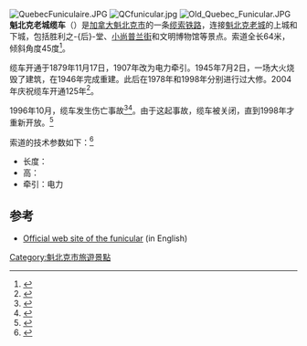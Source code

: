 {{Coord|46.812545|-71.203959|format=dms|display=title|type:landmark_region:CA-QC}}
[[File:QuebecFuniculaire.JPG|thumb]]
[[File:QCfunicular.jpg|thumb]]
[[File:Old_Quebec_Funicular.JPG|thumb]]
'''魁北克老城缆车'''（{{lang-fr|Funiculaire du Vieux-Québec}}）是[[加拿大|加拿大]][[魁北克市|魁北克市]]的一条[[缆索铁路|缆索铁路]]，连接[[魁北克老城|魁北克老城]]的上城和下城，包括胜利之-{后}-堂、[[小尚普兰街|小尚普兰街]]和文明博物馆等景点。索道全长64米，倾斜角度45度<ref>{{Cite web|url = http://quebeccity101.com/funicular/|title = Funicular - Quebec City 101|website = Quebec City 101|language = en|access-date = 2016-03-18}}</ref>。

缆车开通于1879年11月17日，1907年改为电力牵引。1945年7月2日，一场大火烧毁了建筑，在1946年完成重建。此后在1978年和1998年分别进行过大修。2004年庆祝缆车开通125年<ref>{{cite web | title = History | publisher = Funiculaire du Vieux-Québec inc. | url = http://www.funiculaire-quebec.com/en/historique.htm | accessdate = March 23, 2007 | archive-date = 2016-05-16 | archive-url = https://web.archive.org/web/20160516145605/http://www.funiculaire-quebec.com/en/historique.htm | dead-url = yes }}</ref>。 

1996年10月，缆车发生伤亡事故<ref>{{cite web | title = Passenger Dies in Cable Car Plunge | publisher = Associated Press | url = http://www.apnewsarchive.com/1996/Passenger-Dies-in-Cable-Car-Plunge/id-d5ca7cbdbbb85692eb5a052b73f01b50 | accessdate = May 8, 2012}}</ref><ref>{{cite news | title = Briton killed as funicular car crashes | publisher = The Independent | url = http://www.independent.co.uk/news/briton-killed-as-funicular-car-crashes-1358351.html | accessdate = May 8, 2012 | location=London | first=Louise | last=Jury | date=October 14, 1996}}</ref>。由于这起事故，缆车被关闭，直到1998年才重新开放。<ref>{{cite web | title = Transit History of Quebec | publisher = David A. Wyatt | url = http://home.cc.umanitoba.ca/~wyatt/alltime/quebec-qc.html | accessdate = May 8, 2012}}</ref>

索道的技术参数如下：<ref name=funnet>{{cite web | url = http://www.funiculars.net/line.php?id=151 | title = Funiculaire du Vieux-Quebec | publisher = Funiculars.net | accessdate = March 23, 2007}}</ref>
*长度：{{convert|64|m}}
*高：{{convert|59|m}}
*牵引：电力

==参考==
<references />
*[http://www.funiculaire-quebec.com/en/Accueil.htm Official web site of the funicular] {{Wayback|url=http://www.funiculaire-quebec.com/en/Accueil.htm |date=20160516125458 }} (in English)

[[Category:魁北克市旅遊景點|Category:魁北克市旅遊景點]]